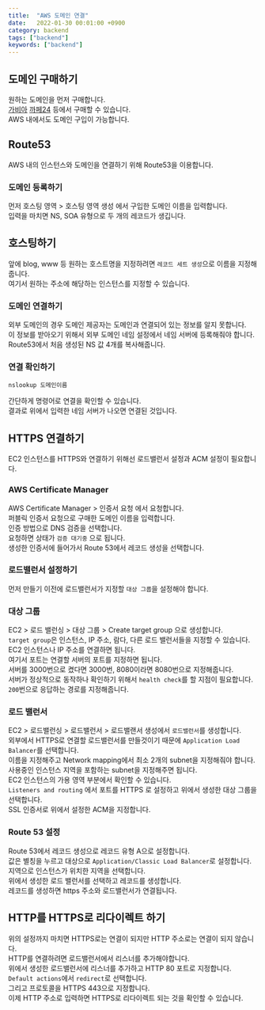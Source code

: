 ```yaml
---
title:  "AWS 도메인 연결"
date:   2022-01-30 00:01:00 +0900
category: backend
tags: ["backend"]
keywords: ["backend"]
---
```


## 도메인 구매하기
원하는 도메인을 먼저 구매합니다.  
[가비아](https://www.gabia.com) [까페24](https://hosting.cafe24.com/) 등에서 구매할 수 있습니다.  
AWS 내에서도 도메인 구입이 가능합니다.  

## Route53
AWS 내의 인스턴스와 도메인을 연결하기 위해 Route53을 이용합니다.

### 도메인 등록하기
먼저 호스팅 영역 > 호스팅 영역 생성 에서 구입한 도메인 이름을 입력합니다.  
입력을 마치면 NS, SOA 유형으로 두 개의 레코드가 생깁니다.

## 호스팅하기
앞에 blog, www 등 원하는 호스트명을 지정하려면 `레코드 세트 생성`으로 이름을 지정해줍니다.  
여기서 원하는 주소에 해당하는 인스턴스를 지정할 수 있습니다.  

### 도메인 연결하기
외부 도메인의 경우 도메인 제공자는 도메인과 연결되어 있는 정보를 알지 못합니다.  
이 정보를 받아오기 위해서 외부 도메인 네임 설정에서 네임 서버에 등록해줘야 합니다.  
Route53에서 처음 생성된 NS 값 4개를 복사해줍니다.  

### 연결 확인하기  
```shell
nslookup 도메인이름
```
간단하게 명령어로 연결을 확인할 수 있습니다.  
결과로 위에서 입력한 네임 서버가 나오면 연결된 것입니다.

## HTTPS 연결하기
EC2 인스턴스를 HTTPS와 연결하기 위해선 로드밸런서 설정과 ACM 설정이 필요합니다.  

### AWS Certificate Manager
AWS Certificate Manager > 인증서 요청 에서 요청합니다.  
퍼블릭 인증서 요청으로 구매한 도메인 이름을 입력합니다.  
인증 방법으로 DNS 검증을 선택합니다.  
요청하면 상태가 `검증 대기중` 으로 됩니다.  
생성한 인증서에 들어가서 Route 53에서 레코드 생성을 선택합니다.

### 로드밸런서 설정하기
먼저 만들기 이전에 로드밸런서가 지정할 `대상 그룹`을 설정해야 합니다.  

### 대상 그룹
EC2 > 로드 밸런싱 > 대상 그룹 > Create target group 으로 생성합니다.  
`target group`은 인스턴스, IP 주소, 람다, 다른 로드 밸런서들을 지정할 수 있습니다.  
EC2 인스턴스나 IP 주소를 연결하면 됩니다.  
여기서 포트는 연결할 서버의 포트를 지정하면 됩니다.  
서버를 3000번으로 켰다면 3000번, 8080이라면 8080번으로 지정해줍니다.  
서버가 정상적으로 동작하나 확인하기 위해서 `health check`를 할 지점이 필요합니다.  
`200`번으로 응답하는 경로를 지정해줍니다.  

### 로드 밸런서
EC2 > 로드밸런싱 > 로드밸런서 > 로드밸랜서 생성에서 `로드밸런서`를 생성합니다.   
외부에서 HTTPS로 연결할 로드밸런서를 만들것이기 때문에 `Application Load Balancer`를 선택합니다.  
이름을 지정해주고 Network mapping에서 최소 2개의 subnet을 지정해줘야 합니다.  
사용중인 인스턴스 지역을 포함하는 subnet을 지정해주면 됩니다.  
EC2 인스턴스의 가용 영역 부분에서 확인할 수 있습니다.  
`Listeners and routing` 에서 포트를 HTTPS 로 설정하고 위에서 생성한 대상 그룹을 선택합니다.  
SSL 인증서로 위에서 설정한 ACM을 지정합니다.  

### Route 53 설정
Route 53에서 레코드 생성으로 레코드 유형 A으로 설정합니다.  
값은 별칭을 누르고 대상으로 `Application/Classic Load Balancer`로 설정합니다.  
지역으로 인스턴스가 위치한 지역을 선택합니다.  
위에서 생성한 로드 밸런서를 선택하고 레코드를 생성합니다.  
레코드를 생성하면 https 주소와 로드밸런서가 연결됩니다.  

## HTTP를 HTTPS로 리다이렉트 하기
위의 설정까지 마치면 HTTPS로는 연결이 되지만 HTTP 주소로는 연결이 되지 않습니다.  
HTTP를 연결하려면 로드밸런서에서 리스너를 추가해야합니다.  
위에서 생성한 로드밸런서에 리스너를 추가하고 HTTP 80 포트로 지정합니다.  
`Default actions`에서 `redirect`로 선택합니다.  
그리고 프로토콜을 HTTPS 443으로 지정합니다.  
이제 HTTP 주소로 입력하면 HTTPS로 리다이렉트 되는 것을 확인할 수 있습니다.  

